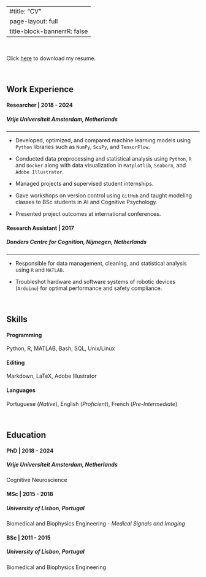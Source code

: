 
---
#title: "CV"
page-layout: full
title-block-bannerrR: false
---

<br/>

Click [here](resume.html) to download my resume. 

<br/>

## **Work Experience**

#### **Researcher** | 2018 - 2024
##### Vrije Universiteit Amsterdam, Netherlands

---

- Developed, optimized, and compared machine learning models using `Python` libraries such as `NumPy`, `SciPy`, and `TensorFlow`.

- Conducted data preprocessing and statistical analysis using `Python`, `R` and `Docker` along with data visualization in `Matplotlib`, `Seaborn`, and `Adobe Illustrator`.

- Managed projects and supervised student internships.

- Gave workshops on version control using `GitHub` and taught modeling classes to BSc students in AI and Cognitive Psychology.

- Presented project outcomes at international conferences.


#### **Research Assistant** | 2017
##### Donders Centre for Cognition, Nijmegen, Netherlands

---

- Responsible for data management, cleaning, and statistical analysis using `R` and `MATLAB`.

- Troubleshot hardware and software systems of robotic devices (`Arduino`) for optimal performance and safety compliance.

<br/>

## **Skills**

#### Programming

Python, R, MATLAB, Bash, SQL, Unix/Linux 

#### Editing

Markdown, LaTeX, Adobe Illustrator

#### Languages

Portuguese (_Native_), English (_Proficient_), French (_Pre-Intermediate_)

<br/>

## **Education**

#### **PhD** | 2018 - 2024
##### Vrije Universiteit Amsterdam, Netherlands

Cognitive Neuroscience

#### **MSc** | 2015 - 2018
##### University of Lisbon, Portugal

Biomedical and Biophysics Engineering - _Medical Signals and Imaging_

#### **BSc** | 2011 - 2015
##### University of Lisbon, Portugal

Biomedical and Biophysics Engineering